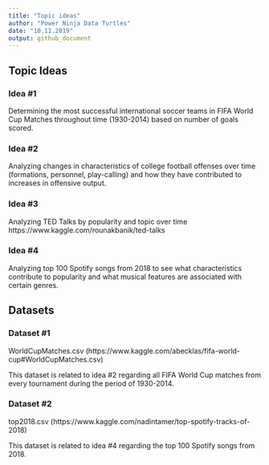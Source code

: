 ```yaml
---
title: "Topic ideas"
author: "Power Ninja Data Turtles"
date: "10.11.2019"
output: github_document
---
```


## Topic Ideas

### Idea #1

Determining the most successful international soccer teams in FIFA World Cup Matches throughout time (1930-2014) based on number of goals scored.

### Idea #2

Analyzing changes in characteristics of college football offenses over time (formations, personnel, play-calling) and how they have contributed to increases in offensive output.

### Idea #3 

Analyzing TED Talks by popularity and topic over time
https://www.kaggle.com/rounakbanik/ted-talks

### Idea #4

Analyzing top 100 Spotify songs from 2018 to see what characteristics contribute to popularity and what musical features are associated with certain genres.

## Datasets

### Dataset #1

WorldCupMatches.csv (https://www.kaggle.com/abecklas/fifa-world-cup#WorldCupMatches.csv)

This dataset is related to idea #2 regarding all FIFA World Cup matches from every tournament during the period of 1930-2014.

### Dataset #2

top2018.csv (https://www.kaggle.com/nadintamer/top-spotify-tracks-of-2018)

This dataset is related to idea #4 regarding the top 100 Spotify songs from 2018.